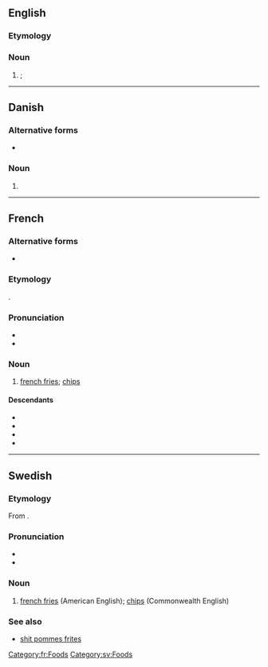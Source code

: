 {{also|pommes frites'|Pommes frites}}
==English==

===Etymology===
{{bor|en|fr|pommes frites}}

===Noun===
{{head|en|noun form|head=pommes frites}}

# {{l|en|french fries}}; {{plural of|en|pomme frite}}

----

==Danish==

===Alternative forms===
* {{l|da|pomfritter}}

===Noun===
{{head|da|noun form|g=c}}

# {{indefinite plural of|da|pomme frite}}

----

==French==

===Alternative forms===
* {{alter|fr|frites}} {{q|by [[ellipsis]]}}

===Etymology===
{{ellipsis|fr|[[pommes de terre]] [[frites]]||fried potatoes}}.

===Pronunciation===
* {{fr-IPA}}
* {{audio|fr|LL-Q150 (fra)-WikiLucas00-pommes frites.wav|Audio}}

===Noun===
{{fr-noun|f-p|head=[[pomme]]s [[frit]]es}}

# {{lb|fr|dated}} [[french fries]]; [[chip]]s
#: {{syn|fr|frites}}

====Descendants====
* {{desc|de|Pommes frites|bor=1}}
* {{desc|no|pommes frites|bor=1}}
* {{desc|sh|pomfrit|bor=1}}
* {{desc|sv|pommes frites|bor=1}}

[[Category:fr:Foods]]

----

==Swedish==

===Etymology===
From {{der|sv|fr|pommes frites}}.

===Pronunciation===
* {{IPA|sv|/pɔmˈfrɪtː/}}
* {{audio|sv|Sv-pommes frites.ogg|Audio}}

===Noun===
{{head|sv|nouns}}

# [[french fries]] (American English); [[chips]] (Commonwealth English)

===See also===
* [[shit pommes frites]]

[[Category:sv:Foods]]